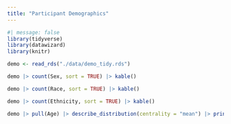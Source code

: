 ```yaml
---
title: "Participant Demographics"
---
```


```r
#| message: false
library(tidyverse)
library(datawizard)
library(knitr)
```

```r
demo <- read_rds("./data/demo_tidy.rds")
```

```r
demo |> count(Sex, sort = TRUE) |> kable()
```

```r
demo |> count(Race, sort = TRUE) |> kable()
```

```r
demo |> count(Ethnicity, sort = TRUE) |> kable()
```


```r
demo |> pull(Age) |> describe_distribution(centrality = "mean") |> print_md()
```

